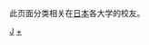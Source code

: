 {{Catnav|頁面分類|人类社会|人物|校友|大學校友}}
{{Catnav|頁面分類|人物|校友|大學校友}}

此页面分类相关在[[日本|日本]]各大学的校友。

{{Commonscat|Alumni by university or college in Japan}}
[[Category:亞洲的大學校友|J]]
[[Category:日本的大學|+]]